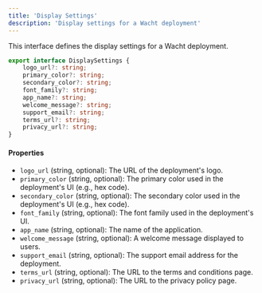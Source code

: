 ```yaml
---
title: 'Display Settings'
description: 'Display settings for a Wacht deployment'
---
```


This interface defines the display settings for a Wacht deployment.

```typescript
export interface DisplaySettings {
    logo_url?: string;
    primary_color?: string;
    secondary_color?: string;
    font_family?: string;
    app_name?: string;
    welcome_message?: string;
    support_email?: string;
    terms_url?: string;
    privacy_url?: string;
}
```

#### Properties

- `logo_url` (string, optional): The URL of the deployment's logo.
- `primary_color` (string, optional): The primary color used in the deployment's UI (e.g., hex code).
- `secondary_color` (string, optional): The secondary color used in the deployment's UI (e.g., hex code).
- `font_family` (string, optional): The font family used in the deployment's UI.
- `app_name` (string, optional): The name of the application.
- `welcome_message` (string, optional): A welcome message displayed to users.
- `support_email` (string, optional): The support email address for the deployment.
- `terms_url` (string, optional): The URL to the terms and conditions page.
- `privacy_url` (string, optional): The URL to the privacy policy page.

